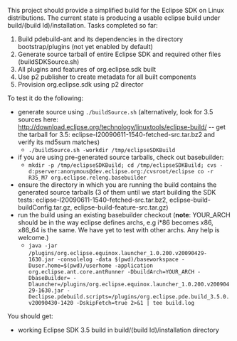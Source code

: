 This project should provide a simplified build for the Eclipse SDK on Linux 
distributions.  The current state is producing a usable eclipse build under build/(build Id)/installation. 
Tasks completed so far:
# Build pdebuild-ant and its dependencies in the directory bootstrap/plugins (not yet enabled by default)
# Generate source tarball of entire Eclipse SDK and required other files (buildSDKSource.sh)
# All plugins and features of org.eclipse.sdk built
# Use p2 publisher to create metadata for all built components
# Provision org.eclipse.sdk using p2 director

To test it do the following:

<!-- FIXME:  update assuming tarball of eclipse-build by default and include SVN instructions as an alternative -->

* generate source using <tt>./buildSource.sh</tt> (alternatively, look for 3.5 sources here:  http://download.eclipse.org/technology/linuxtools/eclipse-build/ -- get the tarball for 3.5:  eclipse-I20090611-1540-fetched-src.tar.bz2 and verify its md5sum matches)
** <tt>./buildSource.sh -workdir /tmp/eclipseSDKBuild</tt>
* if you are using pre-generated source tarballs, check out basebuilder:
** <tt>mkdir -p /tmp/eclipseSDKBuild; cd /tmp/eclipseSDKBuild; cvs -d:pserver:anonymous@dev.eclipse.org:/cvsroot/eclipse co -r R35_M7 org.eclipse.releng.basebuilder</tt>
* ensure the directory in which you are running the build contains the generated source tarballs (3 of them until we start building the SDK tests: eclipse-I20090611-1540-fetched-src.tar.bz2, eclipse-build-buildConfig.tar.gz, eclipse-build-feature-src.tar.gz)
* run the build using an existing basebuilder checkout ('''note''':  YOUR_ARCH should be in the way eclipse defines archs, e.g i*86 becomes x86, x86_64 is the same.  We have yet to test with other archs.  Any help is welcome.)
** <tt>java -jar <basebuilder>/plugins/org.eclipse.equinox.launcher_1.0.200.v20090429-1630.jar -consolelog -data $(pwd)/baseworkspace -Duser.home=$(pwd)/userhome -application org.eclipse.ant.core.antRunner -DbuildArch=YOUR_ARCH -DbaseBuilder=<basebuilder> -Dlauncher=<basebuilder>/plugins/org.eclipse.equinox.launcher_1.0.200.v20090429-1630.jar -Declipse.pdebuild.scripts=<basebuilder>/plugins/org.eclipse.pde.build_3.5.0.v20090430-1420 -DskipFetch=true 2>&1 | tee build.log</tt>

You should get:
<!-- Not anymore.  We need to fix this.
* all the dependencies of pdebuild-ant in the bootstrap/plugins folder. -->
* working Eclipse SDK 3.5 build in build/(build Id)/installation directory
